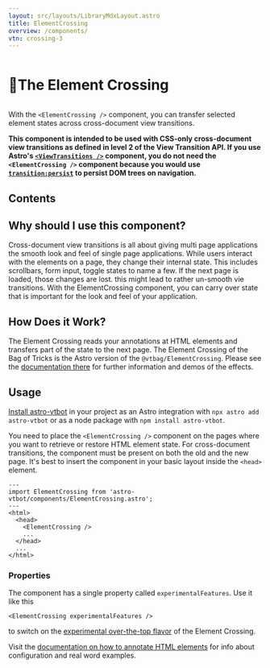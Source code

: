 ```yaml
---
layout: src/layouts/LibraryMdxLayout.astro
title: ElementCrossing
overview: /components/
vtn: crossing-3
---
```





<h1 style="display: inline-block; view-transition-name: crossing-1"><span style="display:inline-block; view-transition-name:crossing-2;">🚸 </span>The Element Crossing</h1>


With the `<ElementCrossing />` component, you can transfer selected element states across cross-document view transitions.

**This component is intended to be used with CSS-only cross-document view transitions as defined in level 2 of the View Transition API. If you use Astro's [`<ViewTransitions />`](https://docs.astro.build/en/guides/view-transitions/#adding-view-transitions-to-a-page) component, you do not need the `<ElementCrossing />` component because you would use [`transition:persist`](https://docs.astro.build/en/guides/view-transitions/#maintaining-state) to persist DOM trees on navigation.**

## Contents

## Why should I use this component?

Cross-document view transitions is all about giving multi page applications the smooth look and feel of single page applications. While users interact with the elements on a page, they change their internal state. This includes scrollbars, form input, toggle states to name a few. If the next page is loaded, those changes are lost. this might lead to rather un-smooth vie transitions. With the ElementCrossing component, you can carry over state that is important for the look and feel of your application.

## How Does it Work?
The Element Crossing reads your annotations at HTML elements and transfers part of the state to the next page. The Element Crossing of the <Logo/> Bag of Tricks is the Astro version of the `@vtbag/ElementCrossing`. Please see the [documentation there](https://vtbag.pages.dev/element-crossing) for further information and demos of the effects.

## Usage

[Install astro-vtbot](../Installation/) in your project as an Astro integration with `npx astro add astro-vtbot` or as a node package with `npm install astro-vtbot`.

You need to place the `<ElementCrossing />` component on the pages where you want to retrieve or restore HTML element state. For cross-document transitions, the component must be present on both the old and the new page. It's best to insert the component in your basic layout inside the `<head>` element.

```astro title="MyLayout.astro" ins={2,6}
---
import ElementCrossing from 'astro-vtbot/components/ElementCrossing.astro';
---
<html>
  <head>
    <ElementCrossing />
    ...
  </head>
  ...
</html>
```

### Properties

The component has a single property called `experimentalFeatures`. Use it like this
```astro
<ElementCrossing experimentalFeatures />
```
to switch on the [experimental over-the-top flavor](https://vtbag.pages.dev/http:/tools/element-crossing/#element-crossing-experimental-over-the-top) of the Element Crossing.

Visit the [documentation on how to annotate HTML elements](https://vtbag.pages.dev/tools/element-crossing/#configuration) for info about configuration and real word examples.

